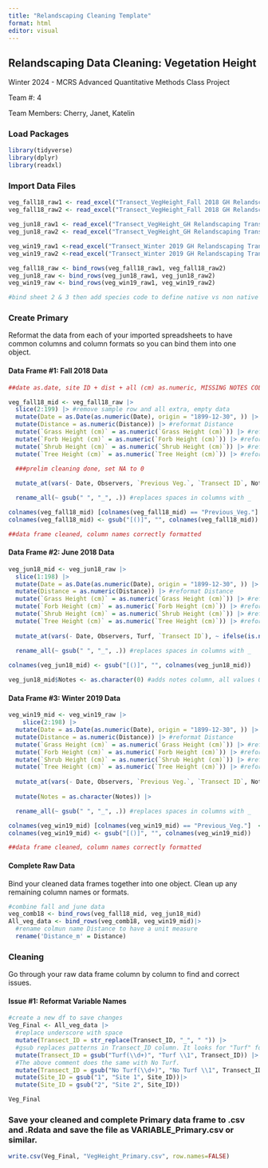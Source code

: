 ---
title: "Relandscaping Cleaning Template"
format: html
editor: visual
---

## Relandscaping Data Cleaning: Vegetation Height

Winter 2024 - MCRS Advanced Quantitative Methods Class Project

Team #: 4

Team Members: Cherry, Janet, Katelin

### Load Packages

```{r}
library(tidyverse)
library(dplyr)
library(readxl)
```

### Import Data Files

```{r}

veg_fall18_raw1 <- read_excel("Transect_VegHeight_Fall 2018 GH Relandscaping Transect Data.xlsx", sheet = 3, col_types = "text")
veg_fall18_raw2 <- read_excel("Transect_VegHeight_Fall 2018 GH Relandscaping Transect Data.xlsx", sheet = 2, col_types = "text")

veg_jun18_raw1 <- read_excel("Transect_VegHeight_GH Relandscaping Transect Data_Jun2018.xlsx", sheet =3, col_types = "text")
veg_jun18_raw2 <- read_excel("Transect_VegHeight_GH Relandscaping Transect Data_Jun2018.xlsx", sheet =2, col_types = "text")

veg_win19_raw1 <-read_excel("Transect_Winter 2019 GH Relandscaping Transect Data.xlsx",sheet =2, col_types = "text")
veg_win19_raw2 <-read_excel("Transect_Winter 2019 GH Relandscaping Transect Data.xlsx",sheet =1, col_types = "text")

veg_fall18_raw <- bind_rows(veg_fall18_raw1, veg_fall18_raw2)
veg_jun18_raw <- bind_rows(veg_jun18_raw1, veg_jun18_raw2)
veg_win19_raw <- bind_rows(veg_win19_raw1, veg_win19_raw2)

#bind sheet 2 & 3 then add species code to define native vs non native
```

### Create Primary

Reformat the data from each of your imported spreadsheets to have common columns and column formats so you can bind them into one object.

#### Data Frame #1: Fall 2018 Data

```{r}
##date as.date, site ID + dist + all (cm) as.numeric, MISSING NOTES COL

veg_fall18_mid <- veg_fall18_raw |>
  slice(2:199) |> #remove sample row and all extra, empty data
  mutate(Date = as.Date(as.numeric(Date), origin = "1899-12-30", )) |> #reformat date
  mutate(Distance = as.numeric(Distance)) |> #reformat Distance
  mutate(`Grass Height (cm)` = as.numeric(`Grass Height (cm)`)) |> #reformat grass
  mutate(`Forb Height (cm)` = as.numeric(`Forb Height (cm)`)) |> #reformat forbs
  mutate(`Shrub Height (cm)` = as.numeric(`Shrub Height (cm)`)) |> #reformat shrub
  mutate(`Tree Height (cm)` = as.numeric(`Tree Height (cm)`)) |> #reformat tree

  ###prelim cleaning done, set NA to 0
  
  mutate_at(vars(- Date, Observers, `Previous Veg.`, `Transect ID`, Notes), ~ ifelse(is.na(.), 0, .)) |> # replaces NA with 0 (for some reason is including the notes column)

  rename_all(~ gsub(" ", "_", .)) #replaces spaces in columns with _

colnames(veg_fall18_mid) [colnames(veg_fall18_mid) == "Previous_Veg."]  <- "Turf"
colnames(veg_fall18_mid) <- gsub("[()]", "", colnames(veg_fall18_mid))

##data frame cleaned, column names correctly formatted
```

#### Data Frame #2: June 2018 Data

```{r}
veg_jun18_mid <- veg_jun18_raw |>
  slice(1:198) |>
  mutate(Date = as.Date(as.numeric(Date), origin = "1899-12-30", )) |> #reformat date
  mutate(Distance = as.numeric(Distance)) |> #reformat Distance
  mutate(`Grass Height (cm)` = as.numeric(`Grass Height (cm)`)) |> #reformat grass
  mutate(`Forb Height (cm)` = as.numeric(`Forb Height (cm)`)) |> #reformat forbs
  mutate(`Shrub Height (cm)` = as.numeric(`Shrub Height (cm)`)) |> #reformat shrub
  mutate(`Tree Height (cm)` = as.numeric(`Tree Height (cm)`)) |> #reformat tree
  
  mutate_at(vars(- Date, Observers, Turf, `Transect ID`), ~ ifelse(is.na(.), 0, .)) |> # replaces NA with 0 (for some reason is including the notes column)
  
  rename_all(~ gsub(" ", "_", .)) #replaces spaces in columns with _

colnames(veg_jun18_mid) <- gsub("[()]", "", colnames(veg_jun18_mid))

veg_jun18_mid$Notes <- as.character(0) #adds notes column, all values 0

```

#### Data Frame #3: Winter 2019 Data

```{r}
veg_win19_mid <- veg_win19_raw |>
    slice(2:198) |>
  mutate(Date = as.Date(as.numeric(Date), origin = "1899-12-30", )) |> #reformat date
  mutate(Distance = as.numeric(Distance)) |> #reformat Distance
  mutate(`Grass Height (cm)` = as.numeric(`Grass Height (cm)`)) |> #reformat grass
  mutate(`Forb Height (cm)` = as.numeric(`Forb Height (cm)`)) |> #reformat forbs
  mutate(`Shrub Height (cm)` = as.numeric(`Shrub Height (cm)`)) |> #reformat shrub
  mutate(`Tree Height (cm)` = as.numeric(`Tree Height (cm)`)) |> #reformat tree
  
  mutate_at(vars(- Date, Observers, `Previous Veg.`, `Transect ID`, Notes), ~ ifelse(is.na(.), 0, .)) |> # replaces NA with 0 (for some reason is including the notes column)
  
  mutate(Notes = as.character(Notes)) |>

  rename_all(~ gsub(" ", "_", .)) #replaces spaces in columns with _

colnames(veg_win19_mid) [colnames(veg_win19_mid) == "Previous_Veg."]  <- "Turf"
colnames(veg_win19_mid) <- gsub("[()]", "", colnames(veg_win19_mid))

##data frame cleaned, column names correctly formatted
```

#### Complete Raw Data

Bind your cleaned data frames together into one object. Clean up any remaining column names or formats.

```{r}
#combine fall and june data
veg_comb18 <- bind_rows(veg_fall18_mid, veg_jun18_mid)
All_veg_data <- bind_rows(veg_comb18, veg_win19_mid)|>
  #rename colmun name Distance to have a unit measure
  rename('Distance_m' = Distance)
```

### Cleaning

Go through your raw data frame column by column to find and correct issues.

#### Issue #1: Reformat Variable Names

```{r}
#create a new df to save changes
Veg_Final <- All_veg_data |>
  #replace underscore with space
  mutate(Transect_ID = str_replace(Transect_ID, "_", " ")) |>
  #gsub replaces patterns in Transect_ID column. It looks for "Turf" followed by one or more digits ('(\\d+)') and replaces it with "Turf" followed by the same digits. Changes "Turf1" to "Turf 1" and so on.
  mutate(Transect_ID = gsub("Turf(\\d+)", "Turf \\1", Transect_ID)) |>
  #The above comment does the same with No Turf.
  mutate(Transect_ID = gsub("No Turf(\\d+)", "No Turf \\1", Transect_ID))|>
  mutate(Site_ID = gsub("1", "Site 1", Site_ID))|>
  mutate(Site_ID = gsub("2", "Site 2", Site_ID))
```

```{r}
Veg_Final
```

### Save your cleaned and complete Primary data frame to .csv and .Rdata and save the file as VARIABLE_Primary.csv or similar.

```{r}
write.csv(Veg_Final, "VegHeight_Primary.csv", row.names=FALSE)
```
